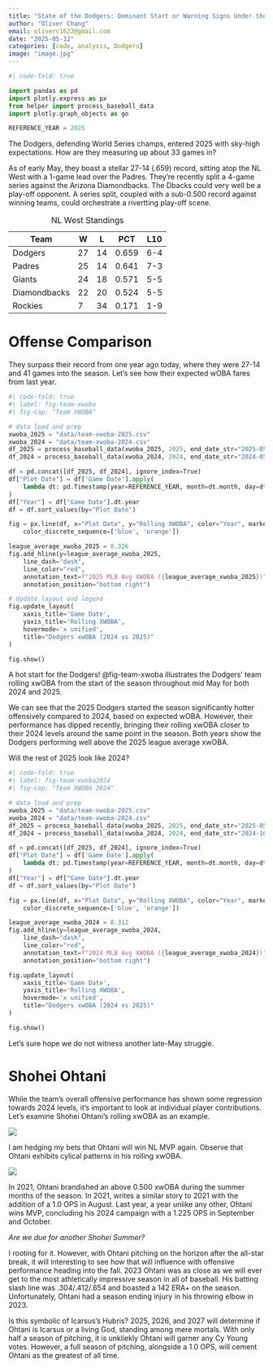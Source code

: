 ```yaml
---
title: "State of the Dodgers: Dominant Start or Warning Signs Under the Surface? (Mid May 2025 Check-in)"
author: "Oliver Chang"
email: oliverc1622@gmail.com
date: "2025-05-12"
categories: [code, analysis, Dodgers]
image: "image.jpg"
---
```


```python
#| code-fold: true

import pandas as pd
import plotly.express as px
from helper import process_baseball_data
import plotly.graph_objects as go

REFERENCE_YEAR = 2025
```

The Dodgers, defending World Series champs, entered 2025 with sky-high expectations. How are they measuring up about 33 games in?

As of early May, they boast a stellar 27-14 (.659) record, sitting atop the NL West with a 1-game lead over the Padres. They're recently split a 4-game series against the Arizona Diamondbacks. The Dbacks could very well be a play-off opponent. A series split, coupled with a sub-0.500 record against winning teams, could orchestrate a rivertting play-off scene. 

| Team | W | L | PCT | L10 |
|---------|-----|------|------|------|
| Dodgers |  27 | 14 |  0.659   | 6-4
| Padres     | 25  |   14 |  0.641   | 7-3
| Giants       | 24    |  18 |   0.571    | 5-5
| Diamondbacks       | 22    |  20 |   0.524    | 5-5
| Rockies       | 7    |  34 |   0.171    | 1-9

: NL West Standings

# Offense Comparison

They surpass their record from one year ago today, where they were 27-14 and 41 games into the season. Let's see how their expected wOBA fares from last year. 

```python
#| code-fold: true
#| label: fig-team-xwoba
#| fig-cap: "Team XWOBA"

# data load and prep
xwoba_2025 = "data/team-xwoba-2025.csv"
xwoba_2024 = "data/team-xwoba-2024.csv"
df_2025 = process_baseball_data(xwoba_2025, 2025, end_date_str="2025-05-03")
df_2024 = process_baseball_data(xwoba_2024, 2024, end_date_str="2024-05-03")

df = pd.concat([df_2025, df_2024], ignore_index=True)
df["Plot Date"] = df['Game Date'].apply(
    lambda dt: pd.Timestamp(year=REFERENCE_YEAR, month=dt.month, day=dt.day)
)
df["Year"] = df["Game Date"].dt.year
df = df.sort_values(by="Plot Date")

fig = px.line(df, x="Plot Date", y="Rolling XWOBA", color="Year", markers=True,
    color_discrete_sequence=['blue', 'orange'])

league_average_xwoba_2025 = 0.326
fig.add_hline(y=league_average_xwoba_2025,
    line_dash="dash",
    line_color="red",
    annotation_text=f"2025 MLB Avg XWOBA ({league_average_xwoba_2025})",
    annotation_position="bottom right")

# Update layout and legend
fig.update_layout(
    xaxis_title='Game Date',
    yaxis_title='Rolling XWOBA',
    hovermode='x unified',
    title="Dodgers xwOBA (2024 vs 2025)"
)

fig.show()
```

A hot start for the Dodgers! @fig-team-xwoba illustrates the Dodgers' team rolling xwOBA from the start of the season throughout mid May for both 2024 and 2025.

We can see that the 2025 Dodgers started the season significantly hotter offensively compared to 2024, based on expected wOBA. However, their performance has dipped recently, bringing their rolling xwOBA closer to their 2024 levels around the same point in the season. Both years show the Dodgers performing well above the 2025 league average xwOBA.

Will the rest of 2025 look like 2024?

```python
#| code-fold: true
#| label: fig-team-xwoba2024
#| fig-cap: "Team XWOBA 2024"

# data load and prep
xwoba_2025 = "data/team-xwoba-2025.csv"
xwoba_2024 = "data/team-xwoba-2024.csv"
df_2025 = process_baseball_data(xwoba_2025, 2025, end_date_str="2025-05-03")
df_2024 = process_baseball_data(xwoba_2024, 2024, end_date_str="2024-10-01")

df = pd.concat([df_2025, df_2024], ignore_index=True)
df["Plot Date"] = df['Game Date'].apply(
    lambda dt: pd.Timestamp(year=REFERENCE_YEAR, month=dt.month, day=dt.day)
)
df["Year"] = df["Game Date"].dt.year
df = df.sort_values(by="Plot Date")

fig = px.line(df, x="Plot Date", y="Rolling XWOBA", color="Year", markers=True,
    color_discrete_sequence=['blue', 'orange'])

league_average_xwoba_2024 = 0.312
fig.add_hline(y=league_average_xwoba_2024,
    line_dash="dash",
    line_color="red",
    annotation_text=f"2024 MLB Avg XWOBA ({league_average_xwoba_2024})",
    annotation_position="bottom right")

fig.update_layout(
    xaxis_title='Game Date',
    yaxis_title='Rolling XWOBA',
    hovermode='x unified',
    title="Dodgers xwOBA (2024 vs 2025)"
)

fig.show()
```

Let's sure hope we do not witness another late-May struggle. 

# Shohei Ohtani

While the team's overall offensive performance has shown some regression towards 2024 levels, it's important to look at individual player contributions. Let's examine Shohei Ohtani's rolling xwOBA as an example. 

![](ohtani-rolling-xwoba.png)

I am hedging my bets that Ohtani will win NL MVP again. Observe that Ohtani exhibits cylical patterns in his rolling xwOBA. 

![](ohtani-chart.png)

In 2021, Ohtani brandished an above 0.500 xwOBA during the summer months of the season. In 2021, writes a similar story to 2021 with the addition of a 1.0 OPS in August. Last year, a year unlike any other, Ohtani wins MVP, concluding his 2024 campaign with a 1.225 OPS in September and October. 

*Are we due for another Shohei Summer?*

I rooting for it. However, with Ohtani pitching on the horizon after the all-star break, it will interesting to see how that will influence with offensive performance heading into the fall. 2023 Ohtani was as close as we will ever get to the most athletically impressive season in all of baseball. His batting slash line was .304/.412/.654 and boasted a 142 ERA+ on the season. Unfortunately, Ohtani had a season ending injury in his throwing elbow in 2023. 

Is this symbolic of Icarsus's Hubris? 2025, 2026, and 2027 will determine if Ohtani is Icarsus or a living God, standing among mere mortals. With only half a season of pitching, it is unkliekly Ohtani will garner any Cy Young votes. However, a full season of pitching, alongside a 1.0 OPS, will cement Ohtani as the greatest of all time. 
